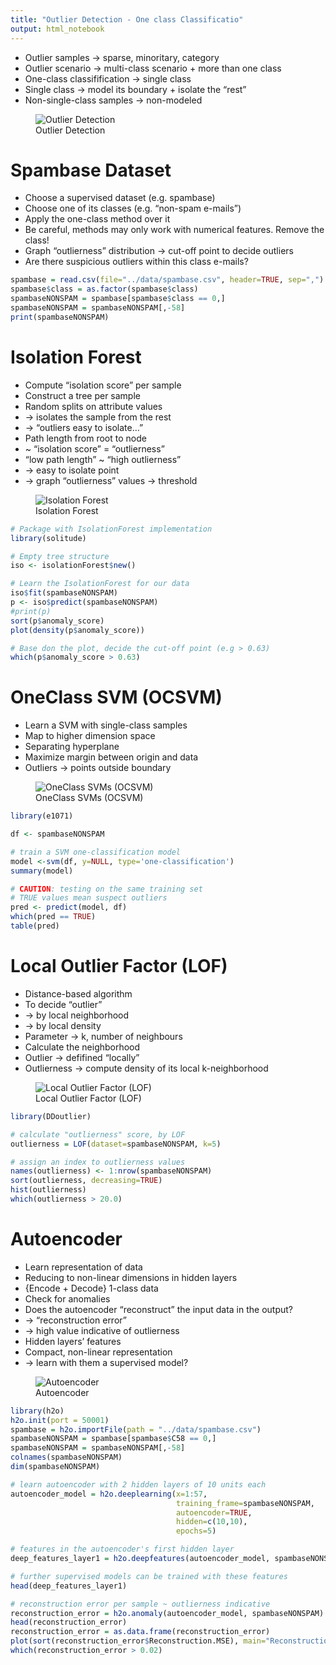 ```yaml
---
title: "Outlier Detection - One class Classificatio"
output: html_notebook
---
```


* Outlier samples → sparse, minoritary,
category
* Outlier scenario → multi-class scenario +
more than one class
* One-class classifification → single class
* Single class → model its boundary + isolate
the “rest”
* Non-single-class samples → non-modeled

![Outlier Detection](../images/outlier_detection.png)

# Spambase Dataset

* Choose a supervised dataset (e.g. spambase)
* Choose one of its classes (e.g. “non-spam e-mails”)
* Apply the one-class method over it
* Be careful, methods may only work with numerical features. Remove the class!
* Graph “outlierness” distribution → cut-off point to decide
outliers
* Are there suspicious outliers within this class e-mails?

```r
spambase = read.csv(file="../data/spambase.csv", header=TRUE, sep=",")
spambase$class = as.factor(spambase$class)
spambaseNONSPAM = spambase[spambase$class == 0,]
spambaseNONSPAM = spambaseNONSPAM[,-58]
print(spambaseNONSPAM)
```
# Isolation Forest

* Compute “isolation score” per sample
* Construct a tree per sample
* Random splits on attribute values
* → isolates the sample from the rest
* → “outliers easy to isolate...”
* Path length from root to node
* ~ “isolation score” = “outlierness”
* “low path length” ~ “high outlierness”
* → easy to isolate point
* → graph “outlierness” values → threshold

![Isolation Forest](../images/isolation_forest.png)

```r
# Package with IsolationForest implementation
library(solitude)

# Empty tree structure
iso <- isolationForest$new()

# Learn the IsolationForest for our data
iso$fit(spambaseNONSPAM)
p <- iso$predict(spambaseNONSPAM)
#print(p)
sort(p$anomaly_score)
plot(density(p$anomaly_score))

# Base don the plot, decide the cut-off point (e.g > 0.63)
which(p$anomaly_score > 0.63)
```

# OneClass SVM (OCSVM)

* Learn a SVM with single-class samples
* Map to higher dimension space
* Separating hyperplane
* Maximize margin between origin and data
* Outliers → points outside boundary

![OneClass SVMs (OCSVM)](../images/oneclass_svm.png)
```r
library(e1071)

df <- spambaseNONSPAM

# train a SVM one-classification model
model <-svm(df, y=NULL, type='one-classification')
summary(model)

# CAUTION: testing on the same training set
# TRUE values mean suspect outliers
pred <- predict(model, df)
which(pred == TRUE)
table(pred)

```

# Local Outlier Factor (LOF)

* Distance-based algorithm
* To decide “outlier”
* → by local neighborhood
* → by local density
* Parameter → k, number of neighbours
* Calculate the neighborhood
* Outlier → defifined “locally”
* Outlierness → compute density of its local k-neighborhood

![Local Outlier Factor (LOF)](../images/local_outlier_factor.png)

```r
library(DDoutlier)

# calculate "outlierness" score, by LOF
outlierness = LOF(dataset=spambaseNONSPAM, k=5)

# assign an index to outlierness values
names(outlierness) <- 1:nrow(spambaseNONSPAM)
sort(outlierness, decreasing=TRUE)
hist(outlierness)
which(outlierness > 20.0)
```

# Autoencoder

* Learn representation of data
* Reducing to non-linear dimensions in
hidden layers
* {Encode + Decode} 1-class data
* Check for anomalies
* Does the autoencoder “reconstruct” the
input data in the output?
* → “reconstruction error”
* → high value indicative of outlierness
* Hidden layers' features
* Compact, non-linear representation
* → learn with them a supervised model?

![Autoencoder](../images/autoencoder.png)

```r
library(h2o)
h2o.init(port = 50001)
spambase = h2o.importFile(path = "../data/spambase.csv")
spambaseNONSPAM = spambase[spambase$C58 == 0,]
spambaseNONSPAM = spambaseNONSPAM[,-58]
colnames(spambaseNONSPAM)
dim(spambaseNONSPAM)

# learn autoencoder with 2 hidden layers of 10 units each
autoencoder_model = h2o.deeplearning(x=1:57,
                                     training_frame=spambaseNONSPAM, 
                                     autoencoder=TRUE,
                                     hidden=c(10,10),
                                     epochs=5)

# features in the autoencoder's first hidden layer
deep_features_layer1 = h2o.deepfeatures(autoencoder_model, spambaseNONSPAM, layer=1)

# further supervised models can be trained with these features
head(deep_features_layer1)

# reconstruction error per sample ~ outlierness indicative
reconstruction_error = h2o.anomaly(autoencoder_model, spambaseNONSPAM)
head(reconstruction_error)
reconstruction_error = as.data.frame(reconstruction_error)
plot(sort(reconstruction_error$Reconstruction.MSE), main="Reconstruction Error")
which(reconstruction_error > 0.02)
```

